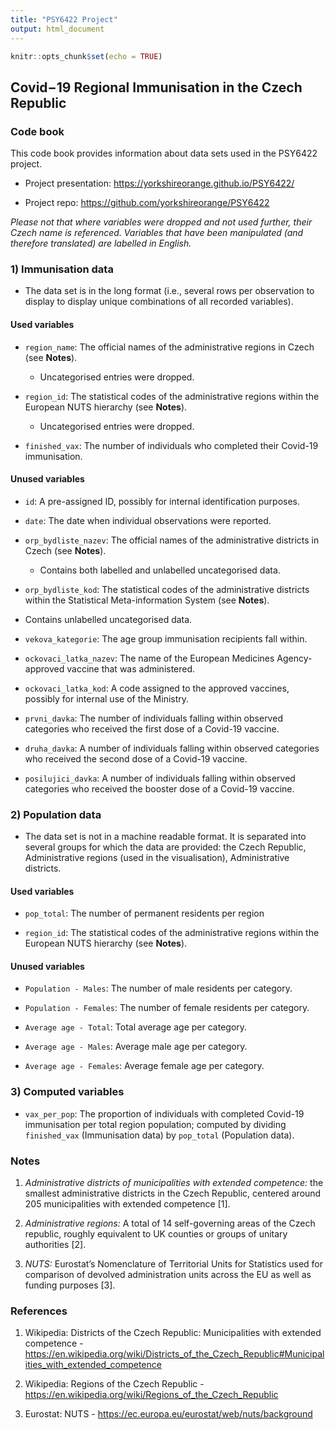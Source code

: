 ```yaml
---
title: "PSY6422 Project"
output: html_document
---
```


```r
knitr::opts_chunk$set(echo = TRUE)
```

## Covid−19 Regional Immunisation in the Czech Republic

### Code book

This code book provides information about data sets used in the PSY6422 project.

-   Project presentation: <https://yorkshireorange.github.io/PSY6422/>

-   Project repo: <https://github.com/yorkshireorange/PSY6422>

*Please not that where variables were dropped and not used further, their Czech name is referenced. Variables that have been manipulated (and therefore translated) are labelled in English.*

### 1) Immunisation data

-   The data set is in the long format (i.e., several rows per observation to display to display unique combinations of all recorded variables).

#### **Used variables**

-   `region_name`: The official names of the administrative regions in Czech (see **Notes**).

    -   Uncategorised entries were dropped.

-   `region_id`: The statistical codes of the administrative regions within the European NUTS hierarchy (see **Notes**).

    -   Uncategorised entries were dropped.

-   `finished_vax`: The number of individuals who completed their Covid-19 immunisation.

#### **Unused variables**

-   `id`: A pre-assigned ID, possibly for internal identification purposes.

-   `date`: The date when individual observations were reported.

-   `orp_bydliste_nazev`: The official names of the administrative districts in Czech (see **Notes**).

    -   Contains both labelled and unlabelled uncategorised data.

-   `orp_bydliste_kod`: The statistical codes of the administrative districts within the Statistical Meta-information System (see **Notes**).

-   Contains unlabelled uncategorised data.

-   `vekova_kategorie`: The age group immunisation recipients fall within.

-   `ockovaci_latka_nazev`: The name of the European Medicines Agency-approved vaccine that was administered.

-   `ockovaci_latka_kod`: A code assigned to the approved vaccines, possibly for internal use of the Ministry.

-   `prvni_davka`: The number of individuals falling within observed categories who received the first dose of a Covid-19 vaccine.

-   `druha_davka`: A number of individuals falling within observed categories who received the second dose of a Covid-19 vaccine.

-   `posilujici_davka`: A number of individuals falling within observed categories who received the booster dose of a Covid-19 vaccine.

### 2) Population data

-   The data set is not in a machine readable format. It is separated into several groups for which the data are provided: the Czech Republic, Administrative regions (used in the visualisation), Administrative districts.

#### **Used variables**

-   `pop_total`: The number of permanent residents per region

-   `region_id`: The statistical codes of the administrative regions within the European NUTS hierarchy (see **Notes**).

#### **Unused variables**

-   `Population - Males`: The number of male residents per category.

-   `Population - Females`: The number of female residents per category.

-   `Average age - Total`: Total average age per category.

-   `Average age - Males`: Average male age per category.

-   `Average age - Females`: Average female age per category.

### 3) Computed variables

-   `vax_per_pop`: The proportion of individuals with completed Covid-19 immunisation per total region population; computed by dividing `finished_vax` (Immunisation data) by `pop_total` (Population data).

### Notes

1.  *Administrative districts of municipalities with extended competence:* the smallest administrative districts in the Czech Republic, centered around 205 municipalities with extended competence [1].

2.  *Administrative regions:* A total of 14 self-governing areas of the Czech republic, roughly equivalent to UK counties or groups of unitary authorities [2].

3.  *NUTS:* Eurostat's Nomenclature of Territorial Units for Statistics used for comparison of devolved administration units across the EU as well as funding purposes [3].

### References

1.  Wikipedia: Districts of the Czech Republic: Municipalities with extended competence - <https://en.wikipedia.org/wiki/Districts_of_the_Czech_Republic#Municipalities_with_extended_competence>

2.  Wikipedia: Regions of the Czech Republic - <https://en.wikipedia.org/wiki/Regions_of_the_Czech_Republic>

3.  Eurostat: NUTS - <https://ec.europa.eu/eurostat/web/nuts/background>
